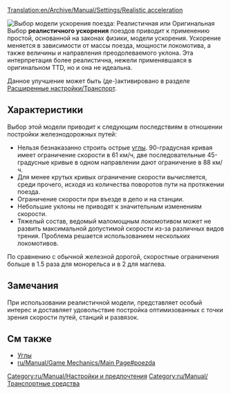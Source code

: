 [[Translation:en/Archive/Manual/Settings/Realistic acceleration]]
{{ru/Необходимо сделать|поправить картинку}}

[[File:en/Archive/Manual/Settings/Realistic acceleration config.png|frame|right|Выбор модели ускорения поезда: ''Реалистичная'' или ''Оригинальная'']]
Выбор '''реалистичного ускорения''' поездов приводит к применению простой, основанной на законах физики, модели ускорения. Ускорение меняется в зависимости от массы поезда, мощности локомотива, а также величины и направления преодолеваемого уклона. Эта интерпретация более реалистична, нежели применявшаяся в оригинальном TTD, но и она не идеальна.

Данное улучшение может быть (де-)активировано в разделе [[ru/Archive/Manual/Settings/Расширенные настройки/Транспорт#model-uskoreniia-poezda|Расширенные настройки/Транспорт]].

==Характеристики==
Выбор этой модели приводит к следующим последствиям в отношении постройки железнодорожных путей:
* Нельзя безнаказанно строить острые [[ru/Community/Углы|углы]]. 90-градусная кривая имеет ограничение скорости в 61 км/ч, две последовательные 45-градусные кривые в одном направлении дают ограничение в 88 км/ч.
* Для менее крутых кривых ограничение скорости вычисляется, среди прочего, исходя из количества поворотов пути на протяжении поезда.
* Ограничение скорости при въезде в депо и на станции.
* Небольшие уклоны не приводят к значительным изменениям скорости.
* Тяжелый состав, ведомый маломощным локомотивом может не развить максимальной допустимой скорости из-за различных видов трения. Проблема решается использованием нескольких локомотивов.

По сравнению с обычной железной дорогой, скоростные ограничения больше в 1.5 раза для монорельса и в 2 для маглева.

==Замечания==
При использовании реалистичной модели, представляет особый интерес и доставляет удовольствие постройка оптимизованных с точки зрения скорости путей, станций и развязок.

==См также==
* [[ru/Community/Углы|Углы]]
* [[ru/Manual/Game Mechanics/Main Page#poezda]]

[[Category:ru/Manual/Настройки и предпочтения]]
[[Category:ru/Manual/Транспортные средства]]